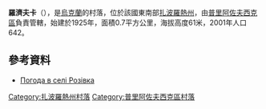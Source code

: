 {{coord|46|56|13|N|35|47|4|E|scale:100000|display=title}}

'''羅濟夫卡'''（{{lang-uk|Розівка}}），是[[烏克蘭|烏克蘭]]的村落，位於該國東南部[[扎波羅熱州|扎波羅熱州]]，由[[普里阿佐夫西克區|普里阿佐夫西克區]]負責管轄，始建於1925年，面積0.7平方公里，海拔高度61米，2001年人口642。

==參考資料==
* [http://weather.in.ua/ua/zaporozhskaja/22560 Погода в селі Розівка] {{Wayback|url=http://weather.in.ua/ua/zaporozhskaja/22560 |date=20111220050524 }}

[[Category:扎波羅熱州村落|Category:扎波羅熱州村落]]
[[Category:普里阿佐夫西克區村落|Category:普里阿佐夫西克區村落]]


{{Zaporizhia-geo-stub}}